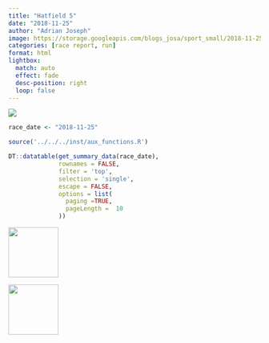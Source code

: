 ```yaml
---
title: "Hatfield 5"
date: "2018-11-25"
author: "Adrian Joseph"
image: https://storage.googleapis.com/blogs_josa/sport_small/2018-11-25_HATFIELD_5/img/00.png
categories: [race report, run]
format: html
lightbox:
  match: auto
  effect: fade
  desc-position: right
  loop: false
---
```

![](https://storage.googleapis.com/blogs_josa/sport_small/2018-11-25_HATFIELD_5/img/00.png)

```r
race_date <- "2018-11-25"

source('../../../inst/aux_functions.R')

DT::datatable(get_summary_data(race_date),
              rownames = FALSE,
              filter = 'top',
              selection = 'single',
              escape = FALSE,
              options = list(
                paging =TRUE,
                pageLength =  10
              ))
```




::: {layout-ncol=4}
![](https://storage.googleapis.com/blogs_josa/sport_small/2018-11-25_HATFIELD_5/img/00.png){ width="100" group="hi" }

![](https://storage.googleapis.com/blogs_josa/sport_small/2018-11-25_HATFIELD_5/img/01.png){ width="100" group="hi" }


:::
